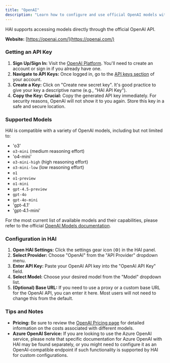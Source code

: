 ```yaml
---
title: "OpenAI"
description: "Learn how to configure and use official OpenAI models with HAI."
---
```


HAI supports accessing models directly through the official OpenAI API.

**Website:** [https://openai.com/](https://openai.com/)

### Getting an API Key

1.  **Sign Up/Sign In:** Visit the [OpenAI Platform](https://platform.openai.com/). You'll need to create an account or sign in if you already have one.
2.  **Navigate to API Keys:** Once logged in, go to the [API keys section](https://platform.openai.com/api-keys) of your account.
3.  **Create a Key:** Click on "Create new secret key". It's good practice to give your key a descriptive name (e.g., "HAI API Key").
4.  **Copy the Key:** **Crucial:** Copy the generated API key immediately. For security reasons, OpenAI will not show it to you again. Store this key in a safe and secure location.

### Supported Models

HAI is compatible with a variety of OpenAI models, including but not limited to:

- 'o3'
- `o3-mini` (medium reasoning effort)
- 'o4-mini'
- `o3-mini-high` (high reasoning effort)
- `o3-mini-low` (low reasoning effort)
- `o1`
- `o1-preview`
- `o1-mini`
- `gpt-4.5-preview`
- `gpt-4o`
- `gpt-4o-mini`
- 'gpt-4.1'
- 'gpt-4.1-mini'

For the most current list of available models and their capabilities, please refer to the official [OpenAI Models documentation](https://platform.openai.com/docs/models).

### Configuration in HAI

1.  **Open HAI Settings:** Click the settings gear icon (⚙️) in the HAI panel.
2.  **Select Provider:** Choose "OpenAI" from the "API Provider" dropdown menu.
3.  **Enter API Key:** Paste your OpenAI API key into the "OpenAI API Key" field.
4.  **Select Model:** Choose your desired model from the "Model" dropdown list.
5.  **(Optional) Base URL:** If you need to use a proxy or a custom base URL for the OpenAI API, you can enter it here. Most users will not need to change this from the default.

### Tips and Notes

- **Pricing:** Be sure to review the [OpenAI Pricing page](https://openai.com/pricing) for detailed information on the costs associated with different models.
- **Azure OpenAI Service:** If you are looking to use the Azure OpenAI service, please note that specific documentation for Azure OpenAI with HAI may be found separately, or you might need to configure it as an OpenAI-compatible endpoint if such functionality is supported by HAI for custom configurations.
